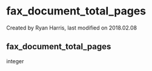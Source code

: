 
# fax_document_total_pages 

 Created by  Ryan Harris, last modified on 2018.02.08

## fax_document_total_pages

integer


